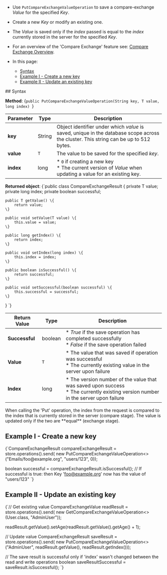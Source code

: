 
<Admonition type="note" title="">

* Use `PutCompareExchangeValueOperation` to save a compare-exchange _Value_ for the specified _Key_.  

* Create a new _Key_ or modify an existing one.  

* The _Value_ is saved only if the _index_ passed is equal to the _index_ currently stored in the server for the specified _Key_.  

* For an overview of the 'Compare Exchange' feature see: [Compare Exchange Overview](../../../client-api/operations/compare-exchange/overview.mdx).

* In this page:
  * [Syntax](../../../client-api/operations/compare-exchange/put-compare-exchange-value.mdx#syntax)
  * [Example I - Create a new key](../../../client-api/operations/compare-exchange/put-compare-exchange-value.mdx#example-i---create-a-new-key)  
  * [Example II - Update an existing key](../../../client-api/operations/compare-exchange/put-compare-exchange-value.mdx#example-ii---update-an-existing-key)
</Admonition>
## Syntax

**Method**:
<TabItem value="put_0" label="put_0">
<CodeBlock language="java">
{`public PutCompareExchangeValueOperation(String key, T value, long index)
`}
</CodeBlock>
</TabItem>

| Parameter | Type   | Description                                                                                                                          |
|-----------|--------|--------------------------------------------------------------------------------------------------------------------------------------|
| **key**   | String | Object identifier under which _value_ is saved, unique in the database scope across the cluster. This string can be up to 512 bytes. |
| **value** | `T`    | The value to be saved for the specified _key_.                                                                                       |
| **index** | long   | * `0` if creating a new key <br/> * The current version of _Value_ when updating a value for an existing key.                        |

**Returned object**:
<TabItem value="compare_exchange_result" label="compare_exchange_result">
<CodeBlock language="java">
{`public class CompareExchangeResult<T> \{
    private T value;
    private long index;
    private boolean successful;

    public T getValue() \{
        return value;
    \}

    public void setValue(T value) \{
        this.value = value;
    \}

    public long getIndex() \{
        return index;
    \}

    public void setIndex(long index) \{
        this.index = index;
    \}

    public boolean isSuccessful() \{
        return successful;
    \}

    public void setSuccessful(boolean successful) \{
        this.successful = successful;
    \}
\}
`}
</CodeBlock>
</TabItem>

| Return Value   | Type    | Description                                                                                                                            |
|----------------|---------|----------------------------------------------------------------------------------------------------------------------------------------|
| **Successful** | boolean | * _True_ if the save operation has completed successfully <br/> * _False_ if the save operation failed                                 |
| **Value**      | `T`     | * The value that was saved if operation was successful <br/> * The currently existing value in the server upon failure                 |
| **Index**      | long    | * The version number of the value that was saved upon success <br/> * The currently existing version number in the server upon failure |

<Admonition type="note" title="Note:" id="note" href="#note">
When calling the 'Put' operation, the index from the request is compared to the index that is currently stored in the server (compare stage).  
The value is updated only if the two are **equal** (exchange stage).  
</Admonition>


## Example I - Create a new key

<TabItem value="put_1" label="put_1">
<CodeBlock language="java">
{`CompareExchangeResult<String> compareExchangeResult = store.operations().send(
    new PutCompareExchangeValueOperation<>("Emails/foo@example.org", "users/123", 0));

boolean successful = compareExchangeResult.isSuccessful();
// If successful is true: then Key 'foo@example.org' now has the value of "users/123"
`}
</CodeBlock>
</TabItem>


## Example II - Update an existing key

<TabItem value="put_2" label="put_2">
<CodeBlock language="java">
{`// Get existing value
CompareExchangeValue<User> readResult
    = store.operations().send(
        new GetCompareExchangeValueOperation<>(User.class, "AdminUser"));

readResult.getValue().setAge(readResult.getValue().getAge() + 1);

// Update value
CompareExchangeResult<User> saveResult
    = store.operations().send(
        new PutCompareExchangeValueOperation<>("AdminUser", readResult.getValue(), readResult.getIndex()));

// The save result is successful only if 'index' wasn't changed between the read and write operations
boolean saveResultSuccessful = saveResult.isSuccessful();
`}
</CodeBlock>
</TabItem>



